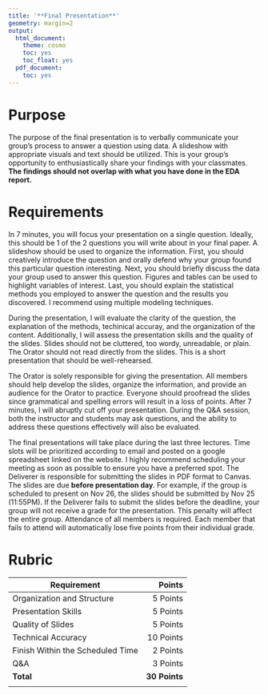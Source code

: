 ```yaml
---
title: '**Final Presentation**'
geometry: margin=2
output:
  html_document:
    theme: cosmo
    toc: yes
    toc_float: yes
  pdf_document:
    toc: yes
---
```


<style type="text/css">
.main-container {
  max-width: 300px;
  margin-left: auto;
  margin-right: auto;
}
</style>

# **Purpose**

The purpose of the final presentation is to verbally communicate your group's process to answer a question using data. A slideshow with appropriate visuals and text should be utilized. This is your group's opportunity to enthusiastically share your findings with your classmates. **The findings should not overlap with what you have done in the EDA report.**

# **Requirements**

In 7 minutes, you will focus your presentation on a single question. Ideally, this should be 1 of the 2 questions you will write about in your final paper. A slideshow should be used to organize the information. First, you should creatively introduce the question and orally defend why your group found this particular question interesting. Next, you should briefly discuss the data your group used to answer this question. Figures and tables can be used to highlight variables of interest. Last, you should explain the statistical methods you employed to answer the question and the results you discovered. I recommend using multiple modeling techniques.

During the presentation, I will evaluate the clarity of the question, the explanation of the methods, techinical accuray, and the organization of the content. Additionally, I will assess the presentation skills and the quality of the slides. Slides should not be cluttered, too wordy, unreadable, or plain. The Orator should not read directly from the slides. This is a short presentation that should be well-rehearsed.

The Orator is solely responsible for giving the presentation. All members should help develop the slides, organize the information, and provide an audience for the Orator to practice. Everyone should proofread the slides since grammatical and spelling errors will result in a loss of points. After 7 minutes, I will abruptly cut off your presentation. During the Q&A session, both the instructor and students may ask questions, and the ability to address these questions effectively will also be evaluated.

The final presentations will take place during the last three lectures. Time slots will be prioritized according to email and posted on a google spreadsheet linked on the website. I highly recommend scheduling your meeting as soon as possible to ensure you have a preferred spot. The Deliverer is responsible for submitting the slides in PDF format to Canvas. The slides are due **before presentation day**. For example, if the group is scheduled to present on Nov 26, the slides should be submitted by Nov 25 (11:55PM). If the Deliverer fails to submit the slides before the deadline, your group will not receive a grade for the presentation. This penalty will affect the entire group. Attendance of all members is required. Each member that fails to attend will automatically lose five points from their individual grade. 


# **Rubric**

|Requirement|Points|
|-------|------:|
|Organization and Structure|5 Points|
|Presentation Skills|5 Points|
|Quality of Slides|5 Points|
|Technical Accuracy|10 Points|
|Finish Within the Scheduled Time|2 Points|
|Q&A|3 Points|
|**Total**|**30 Points**|
|||
